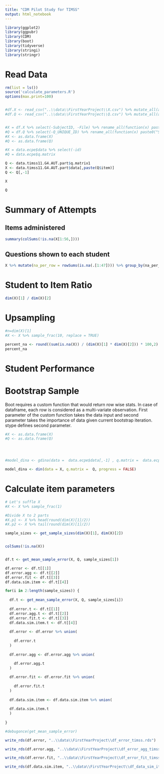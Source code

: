 ```yaml
---
title: "CDM Pilot Study for TIMSS"
output: html_notebook
---
```



```r
library(ggplot2)
library(ggpubr)
library(CDM)
library(boot)
library(tidyverse)
library(stringi)
library(stringr)
```

# Read Data
```r
rm(list = ls())
source('calculate_parameters.R')
options(max.print=100)


#df.X <- read_csv("..\\data\\FirstYearProject\\X.csv") %>% mutate_all(as.integer)
#df.Q <- read_csv("..\\data\\FirstYearProject\\Q.csv") %>% mutate_all(as.integer)


#X = df.X %>% select(-SubjectID, -File) %>% rename_all(function(x) paste0("Q",x))
#Q = df.Q %>% select(-Q_UNIQUE_ID) %>% rename_all(function(x) paste0("S",x))
#X <- as.data.frame(X) 
#Q <- as.data.frame(Q) 

#X = data.ecpe$data %>% select(-id)
#Q = data.ecpe$q.matrix

Q <- data.timss11.G4.AUT.part$q.matrix1
X <- data.timss11.G4.AUT.part$data[,paste(Q$item)]
Q <- Q[,-1]


```

```r
X 
```

```r
Q
```

# Summary of Attempts

## Items administered 
```r

summary(colSums(!is.na(X[1:56,])))

```

## Questions shown to each student

```r

X %>% mutate(na_per_row = rowSums(is.na(.[1:47]))) %>% group_by(na_per_row) %>% tally()


```


# Student to Item Ratio

```r

dim(X)[1] / dim(X)[2]

```


# Upsampling
```r
#n=dim(X)[1]
#X <- X %>% sample_frac(10, replace = TRUE)
```

```r
percent_na <- round((sum(is.na(X)) / (dim(X)[1] * dim(X)[2])) * 100,2)
percent_na
```


# Student Performance


# Bootstrap Sample 

Boot requires a custom function that would return row wise stats. In case of dataframe, each row is considered as a multi-variate observation. First parameter of the custom function takes the data input and second parameter takes the importance of data given current bootstrap iteration. stype defines second parameter.



```r



#X <- as.data.frame(X) 
#Q <- as.data.frame(Q) 




#model_dina <- gdina(data =  data.ecpe$data[,-1] , q.matrix =  data.ecpe$q.matrix, maxit = 10, rule = "GDINA2")

model_dina <- din(data = X, q.matrix =  Q, progress = FALSE)

```



# Calculate item parameters

```r
# Let's suffle X
#X <- X %>% sample_frac(1)

#Divide X to 2 parts
#X.p1 <- X %>% head(round(dim(X)[1]/2))
#X.p2 <- X %>% tail(round(dim(X)[1]/2))


```



```r

sample_sizes <- get_sample_sizes(dim(X)[1], dim(X)[2])


colSums(!is.na(X)) 


df.t <- get_mean_sample_error(X, Q, sample_sizes[1])

df.error <- df.t[[1]]
df.error.agg <- df.t[[2]]
df.error.fit <- df.t[[3]]
df.data.sim.item <- df.t[[4]]

```


```r

for(i in 2:length(sample_sizes)) {
  
  df.t <- get_mean_sample_error(X, Q, sample_sizes[i])
  
  df.error.t <- df.t[[1]]
  df.error.agg.t <- df.t[[2]]
  df.error.fit.t <- df.t[[3]]
  df.data.sim.item.t <- df.t[[4]]
  
  df.error <- df.error %>% union(
    
    df.error.t
  )
  
  df.error.agg <- df.error.agg %>% union(
    
    df.error.agg.t
  )

  df.error.fit <- df.error.fit %>% union(
    
    df.error.fit.t
  )  
  
  df.data.sim.item <- df.data.sim.item %>% union(
  
  df.data.sim.item.t
  )
  
}

#debugonce(get_mean_sample_error)

```

```r
write_rds(df.error, "..\\data\\FirstYearProject\\df_error_timss.rds")

write_rds(df.error.agg, "..\\data\\FirstYearProject\\df_error_agg_timss.rds")

write_rds(df.error.fit, "..\\data\\FirstYearProject\\df_error_fit_timss.rds")

write_rds(df.data.sim.item, "..\\data\\FirstYearProject\\df_data_sim_item_timss.rds")

```
